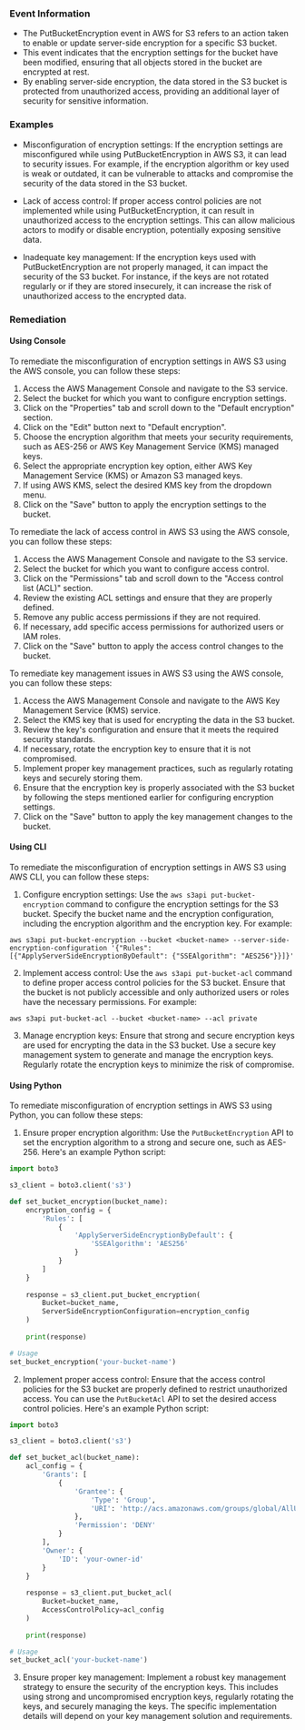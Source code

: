 
### Event Information

- The PutBucketEncryption event in AWS for S3 refers to an action taken to enable or update server-side encryption for a specific S3 bucket.
- This event indicates that the encryption settings for the bucket have been modified, ensuring that all objects stored in the bucket are encrypted at rest.
- By enabling server-side encryption, the data stored in the S3 bucket is protected from unauthorized access, providing an additional layer of security for sensitive information.


### Examples

- Misconfiguration of encryption settings: If the encryption settings are misconfigured while using PutBucketEncryption in AWS S3, it can lead to security issues. For example, if the encryption algorithm or key used is weak or outdated, it can be vulnerable to attacks and compromise the security of the data stored in the S3 bucket.

- Lack of access control: If proper access control policies are not implemented while using PutBucketEncryption, it can result in unauthorized access to the encryption settings. This can allow malicious actors to modify or disable encryption, potentially exposing sensitive data.

- Inadequate key management: If the encryption keys used with PutBucketEncryption are not properly managed, it can impact the security of the S3 bucket. For instance, if the keys are not rotated regularly or if they are stored insecurely, it can increase the risk of unauthorized access to the encrypted data.

### Remediation

#### Using Console

To remediate the misconfiguration of encryption settings in AWS S3 using the AWS console, you can follow these steps:

1. Access the AWS Management Console and navigate to the S3 service.
2. Select the bucket for which you want to configure encryption settings.
3. Click on the "Properties" tab and scroll down to the "Default encryption" section.
4. Click on the "Edit" button next to "Default encryption".
5. Choose the encryption algorithm that meets your security requirements, such as AES-256 or AWS Key Management Service (KMS) managed keys.
6. Select the appropriate encryption key option, either AWS Key Management Service (KMS) or Amazon S3 managed keys.
7. If using AWS KMS, select the desired KMS key from the dropdown menu.
8. Click on the "Save" button to apply the encryption settings to the bucket.

To remediate the lack of access control in AWS S3 using the AWS console, you can follow these steps:

1. Access the AWS Management Console and navigate to the S3 service.
2. Select the bucket for which you want to configure access control.
3. Click on the "Permissions" tab and scroll down to the "Access control list (ACL)" section.
4. Review the existing ACL settings and ensure that they are properly defined.
5. Remove any public access permissions if they are not required.
6. If necessary, add specific access permissions for authorized users or IAM roles.
7. Click on the "Save" button to apply the access control changes to the bucket.

To remediate key management issues in AWS S3 using the AWS console, you can follow these steps:

1. Access the AWS Management Console and navigate to the AWS Key Management Service (KMS) service.
2. Select the KMS key that is used for encrypting the data in the S3 bucket.
3. Review the key's configuration and ensure that it meets the required security standards.
4. If necessary, rotate the encryption key to ensure that it is not compromised.
5. Implement proper key management practices, such as regularly rotating keys and securely storing them.
6. Ensure that the encryption key is properly associated with the S3 bucket by following the steps mentioned earlier for configuring encryption settings.
7. Click on the "Save" button to apply the key management changes to the bucket.

#### Using CLI

To remediate the misconfiguration of encryption settings in AWS S3 using AWS CLI, you can follow these steps:

1. Configure encryption settings: Use the `aws s3api put-bucket-encryption` command to configure the encryption settings for the S3 bucket. Specify the bucket name and the encryption configuration, including the encryption algorithm and the encryption key. For example:

```
aws s3api put-bucket-encryption --bucket <bucket-name> --server-side-encryption-configuration '{"Rules": [{"ApplyServerSideEncryptionByDefault": {"SSEAlgorithm": "AES256"}}]}'
```

2. Implement access control: Use the `aws s3api put-bucket-acl` command to define proper access control policies for the S3 bucket. Ensure that the bucket is not publicly accessible and only authorized users or roles have the necessary permissions. For example:

```
aws s3api put-bucket-acl --bucket <bucket-name> --acl private
```

3. Manage encryption keys: Ensure that strong and secure encryption keys are used for encrypting the data in the S3 bucket. Use a secure key management system to generate and manage the encryption keys. Regularly rotate the encryption keys to minimize the risk of compromise.

#### Using Python

To remediate misconfiguration of encryption settings in AWS S3 using Python, you can follow these steps:

1. Ensure proper encryption algorithm: Use the `PutBucketEncryption` API to set the encryption algorithm to a strong and secure one, such as AES-256. Here's an example Python script:

```python
import boto3

s3_client = boto3.client('s3')

def set_bucket_encryption(bucket_name):
    encryption_config = {
        'Rules': [
            {
                'ApplyServerSideEncryptionByDefault': {
                    'SSEAlgorithm': 'AES256'
                }
            }
        ]
    }
    
    response = s3_client.put_bucket_encryption(
        Bucket=bucket_name,
        ServerSideEncryptionConfiguration=encryption_config
    )
    
    print(response)

# Usage
set_bucket_encryption('your-bucket-name')
```

2. Implement proper access control: Ensure that the access control policies for the S3 bucket are properly defined to restrict unauthorized access. You can use the `PutBucketAcl` API to set the desired access control policies. Here's an example Python script:

```python
import boto3

s3_client = boto3.client('s3')

def set_bucket_acl(bucket_name):
    acl_config = {
        'Grants': [
            {
                'Grantee': {
                    'Type': 'Group',
                    'URI': 'http://acs.amazonaws.com/groups/global/AllUsers'
                },
                'Permission': 'DENY'
            }
        ],
        'Owner': {
            'ID': 'your-owner-id'
        }
    }
    
    response = s3_client.put_bucket_acl(
        Bucket=bucket_name,
        AccessControlPolicy=acl_config
    )
    
    print(response)

# Usage
set_bucket_acl('your-bucket-name')
```

3. Ensure proper key management: Implement a robust key management strategy to ensure the security of the encryption keys. This includes using strong and uncompromised encryption keys, regularly rotating the keys, and securely managing the keys. The specific implementation details will depend on your key management solution and requirements.

